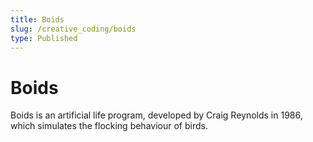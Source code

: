 ```yaml
---
title: Boids
slug: /creative_coding/boids
type: Published
---
```



# Boids

<Suspense>
  <Preview />
</Suspense>

Boids is an artificial life program,
developed by Craig Reynolds in 1986,
which simulates the flocking behaviour of birds.
